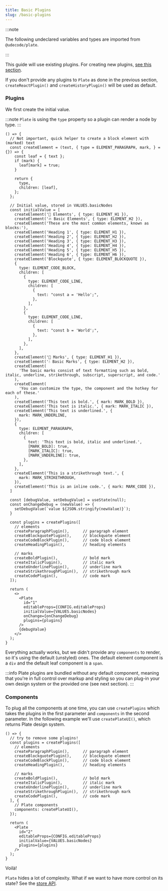 ```yaml
---
title: Basic Plugins
slug: /basic-plugins
---
```


:::note

The following undeclared variables and types are imported from `@udecode/plate`.

:::

This guide will use existing plugins. For creating new plugins, [see this section](./creating-plugins).

If you don't provide any plugins to `Plate` as done in the previous section, `createReactPlugin()` and `createHistoryPlugin()` will be used as default.

### Plugins

We first create the initial value.

:::note
`Plate` is using the `type` property so a plugin can render a node by type.
:::

```tsx live
() => {
  // Not important, quick helper to create a block element with (marked) text
  const createElement = (text, { type = ELEMENT_PARAGRAPH, mark, } = {}) => {
    const leaf = { text };
    if (mark) {
      leaf[mark] = true;
    }
  
    return {
      type,
      children: [leaf],
    };
  };
  
  // Initial value, stored in VALUES.basicNodes
  const initialValue = [
    createElement('🧱 Elements', { type: ELEMENT_H1 }),
    createElement('🔥 Basic Elements', { type: ELEMENT_H2 }),
    createElement('These are the most common elements, known as blocks:'),
    createElement('Heading 1', { type: ELEMENT_H1 }),
    createElement('Heading 2', { type: ELEMENT_H2 }),
    createElement('Heading 3', { type: ELEMENT_H3 }),
    createElement('Heading 4', { type: ELEMENT_H4 }),
    createElement('Heading 5', { type: ELEMENT_H5 }),
    createElement('Heading 6', { type: ELEMENT_H6 }),
    createElement('Blockquote', { type: ELEMENT_BLOCKQUOTE }),
    {
      type: ELEMENT_CODE_BLOCK,
      children: [
        {
          type: ELEMENT_CODE_LINE,
          children: [
            {
              text: "const a = 'Hello';",
            },
          ],
        },
        {
          type: ELEMENT_CODE_LINE,
          children: [
            {
              text: "const b = 'World';",
            },
          ],
        },
      ],
    },
    createElement('💅 Marks', { type: ELEMENT_H1 }),
    createElement('💧 Basic Marks', { type: ELEMENT_H2 }),
    createElement(
      'The basic marks consist of text formatting such as bold, italic, underline, strikethrough, subscript, superscript, and code.'
    ),
    createElement(
      'You can customize the type, the component and the hotkey for each of these.'
    ),
    createElement('This text is bold.', { mark: MARK_BOLD }),
    createElement('This text is italic.', { mark: MARK_ITALIC }),
    createElement('This text is underlined.', {
      mark: MARK_UNDERLINE,
    }),
    {
      type: ELEMENT_PARAGRAPH,
      children: [
        {
          text: 'This text is bold, italic and underlined.',
          [MARK_BOLD]: true,
          [MARK_ITALIC]: true,
          [MARK_UNDERLINE]: true,
        },
      ],
    },
    createElement('This is a strikethrough text.', {
      mark: MARK_STRIKETHROUGH,
    }),
    createElement('This is an inline code.', { mark: MARK_CODE }),
  ]

  const [debugValue, setDebugValue] = useState(null);
  const onChangeDebug = (newValue) => {
    setDebugValue(`value ${JSON.stringify(newValue)}`);
  }
  
  const plugins = createPlugins([
    // elements
    createParagraphPlugin(),      // paragraph element
    createBlockquotePlugin(),     // blockquote element
    createCodeBlockPlugin(),      // code block element
    createHeadingPlugin(),        // heading elements
  
    // marks
    createBoldPlugin(),           // bold mark
    createItalicPlugin(),         // italic mark
    createUnderlinePlugin(),      // underline mark
    createStrikethroughPlugin(),  // strikethrough mark
    createCodePlugin(),           // code mark
  ]);

  return (
    <>
      <Plate
        id="1"
        editableProps={CONFIG.editableProps}
        initialValue={VALUES.basicNodes}
        onChange={onChangeDebug}
        plugins={plugins}
      />
      {debugValue}
    </>
  );
}
```

Everything actually works, but we didn't provide any `components` to render, so it's using the default (unstyled) ones.
The default element component is a `div` and the default leaf component is a `span`.

:::info
Plate plugins are bundled without any default component,
meaning that you're in full control over markup and styling
so you can plug-in your own design system or the provided one (see next section).
:::

### Components

To plug all the components at one time, you can use `createPlugins` which takes 
the plugins in the first parameter and `components` in the second parameter.
In the following example we'll use `createPlateUI()`, which returns Plate design system.

```tsx live
() => {
  // try to remove some plugins!
  const plugins = createPlugins([
    // elements
    createParagraphPlugin(),      // paragraph element
    createBlockquotePlugin(),     // blockquote element
    createCodeBlockPlugin(),      // code block element
    createHeadingPlugin(),        // heading elements

    // marks
    createBoldPlugin(),           // bold mark
    createItalicPlugin(),         // italic mark
    createUnderlinePlugin(),      // underline mark
    createStrikethroughPlugin(),  // strikethrough mark
    createCodePlugin(),           // code mark
  ], {
    // Plate components
    components: createPlateUI(),
  });
  
  return (
    <Plate
      id="2"
      editableProps={CONFIG.editableProps}
      initialValue={VALUES.basicNodes}
      plugins={plugins}
    />
  );
}
```

Voilà!

`Plate` hides a lot of complexity. What if we want to have more control on its state?
See the [store API](store).

